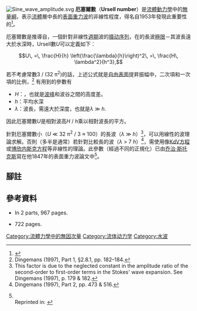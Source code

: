 [[File:Sine_wave_amplitude.svg|right]]
'''厄塞爾數'''（'''Ursell number'''）是[[流體動力學|流體動力學]]中的[[無量綱|無量綱]]，表示[[流體|流體]]層中長的[[海浪|表面重力波]]的非線性程度，得名自1953年發現此重要性的{{link-en|弗里茨·厄塞爾|Fritz Ursell}}<ref>{{cite journal | first=F | last=Ursell | title=The long-wave paradox in the theory of gravity waves | journal=Proceedings of the Cambridge Philosophical Society | pages=685–694 | issue=4 | volume=49 | doi=10.1017/S0305004100028887 | year=1953|bibcode = 1953PCPS...49..685U }}</ref>。

厄塞爾數是推導自{{link-en|史托克波|Stokes wave}}，一個針對非線性[[週期|週期]]波的[[摄动理论|摄动序列]]，在{{link-en|波及淺水|waves and shallow water|淺水}}的長波[[極限|極限]]－其波長遠大於水深時，Ursell數''U''可以定義如下：

:<math>U\, =\, \frac{H}{h} \left(\frac{\lambda}{h}\right)^2\, =\, \frac{H\, \lambda^2}{h^3},</math>

若不考慮常數3 / (32 π<sup>2</sup>)的話，上述公式就是[[自由表面|自由表面]]提昇振幅中，二次項和一次項的比例，<ref>Dingemans (1997), Part 1, §2.8.1, pp. 182–184.</ref>
有用到的參數有
* ''H''：{{link-en|波高|Wave height}}，也就是[[波峰|波峰]]和波谷之間的高度差。
* ''h''：平均水深
* ''λ''：波長，需遠大於深度，也就是''λ'' ≫ ''h''.
因此厄塞爾數''U''是相對波高''H'' / ''h''乘以相對波長的平方。

針對厄塞爾數小（''U'' ≪ 32 π<sup>2</sup> / 3 ≈ 100）的長波（''λ'' ≫ ''h''）<ref>This factor is due to the neglected constant in the amplitude ratio of the second-order to first-order terms in the Stokes' wave expansion. See Dingemans (1997), p. 179 & 182.</ref>，可以用線性的波理論求解。否則（多半是通常）若針對比較長的波（''λ'' > 7 ''h''）<ref>Dingemans (1997), Part 2, pp. 473 & 516.</ref>，需使用像[[KdV方程|KdV方程]]或[[博欣内斯克方程|博欣内斯克方程]]等非線性的理論。此參數（經過不同的正規化）已由[[乔治·斯托克斯|乔治·斯托克斯]]寫在他1847年的表面重力波論文中<ref name=Stokes1847>{{cite journal | first= G. G. | last=Stokes | year= 1847 | title= On the theory of oscillatory waves | journal= Transactions of the Cambridge Philosophical Society | volume= 8 | pages= 441–455 }}<br>Reprinted in: {{cite book | first= G. G. | last=Stokes | year= 1880 | title= Mathematical and Physical Papers, Volume I | publisher= Cambridge University Press | pages= 197–229 | url= http://www.archive.org/details/mathphyspapers01stokrich }}</ref>。

== 腳註 ==
{{reflist}}

== 參考資料 ==
* {{cite book | title=Water wave propagation over uneven bottoms | first=M. W. | last=Dingemans | year=1997 | series=Advanced Series on Ocean Engineering | volume=13 | publisher=World Scientific | location=Singapore | isbn=981-02-0427-2 }} In 2 parts, 967 pages.
* {{cite book | title=Introduction to nearshore hydrodynamics | first=I. A. | last=Svendsen | year=2006 | series=Advanced Series on Ocean Engineering | volume=24 | publisher=World Scientific | location=Singapore | isbn=981-256-142-0 }} 722 pages.

{{NonDimFluMech}}
{{Physical oceanography}}
[[Category:流體力學中的無因次量|Category:流體力學中的無因次量]]
[[Category:流体动力学|Category:流体动力学]]
[[Category:水波|Category:水波]]
